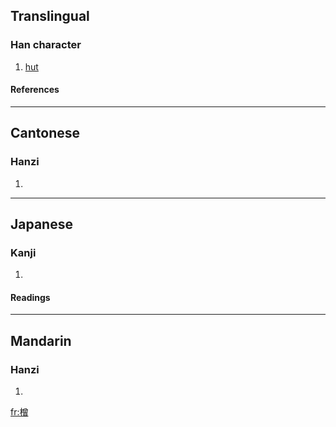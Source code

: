 ==Translingual==
===Han character===
{{Han char|rn=75|rad=木|as=12|sn=16|four=4896<sub>6</sub>|canj=木金田日 (DCWA)}}
# [[hut]]
====References====
{{Han ref|kx=0555.020|dkj=15586|dj=0943.150|hdz=21296.020|uh=6A67|ud=27239|bh=E9C1|bd=59841}}

----
==Cantonese==
===Hanzi===
{{yue-hanzi|jyut=|y=jang1}}
# {{defn|Cantonese}}

----
==Japanese==
===Kanji===
{{ja-kanji|grade=|rs=木12}}
# {{defn|Japanese}} 
====Readings====
{{ja-readings|on=[[そう]] (sō), [[しょう]] (shō), [[ぞう]] (zō)|kun=[[そまい]] (somai)}}

----
==Mandarin==
===Hanzi===
{{cmn-hanzi|pin=[[hèng]] (heng4), [[zēng]] (zeng1)|wg=heng<sup>4</sup>, tseng<sup>1</sup>}}
# {{defn|Mandarin}}

[[fr:橧]]